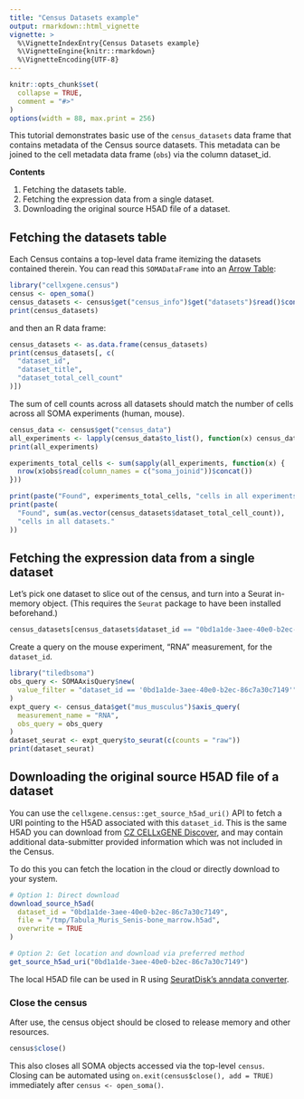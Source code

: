 ```yaml
---
title: "Census Datasets example"
output: rmarkdown::html_vignette
vignette: >
  %\VignetteIndexEntry{Census Datasets example}
  %\VignetteEngine{knitr::rmarkdown}
  %\VignetteEncoding{UTF-8}
---
```


```r
knitr::opts_chunk$set(
  collapse = TRUE,
  comment = "#>"
)
options(width = 88, max.print = 256)
```

<!--
THIS VIGNETTE IS BASED ON:
https://github.com/chanzuckerberg/cellxgene-census/blob/main/api/python/notebooks/api_demo/census_datasets.ipynb
-->

This tutorial demonstrates basic use of the `census_datasets` data frame that contains metadata of the Census source datasets. This metadata can be joined to the cell metadata data frame (`obs`) via the column dataset_id.

**Contents**

1. Fetching the datasets table.
2. Fetching the expression data from a single dataset.
3. Downloading the original source H5AD file of a dataset.

## Fetching the datasets table

Each Census contains a top-level data frame itemizing the datasets contained therein. You can read this `SOMADataFrame` into an [Arrow Table](https://arrow.apache.org/docs/r/reference/Table.html):

```r
library("cellxgene.census")
census <- open_soma()
census_datasets <- census$get("census_info")$get("datasets")$read()$concat()
print(census_datasets)
```

and then an R data frame:

```r
census_datasets <- as.data.frame(census_datasets)
print(census_datasets[, c(
  "dataset_id",
  "dataset_title",
  "dataset_total_cell_count"
)])
```

The sum of cell counts across all datasets should match the number of cells across all SOMA experiments (human, mouse).

```r
census_data <- census$get("census_data")
all_experiments <- lapply(census_data$to_list(), function(x) census_data$get(x$name))
print(all_experiments)
```

```r
experiments_total_cells <- sum(sapply(all_experiments, function(x) {
  nrow(x$obs$read(column_names = c("soma_joinid"))$concat())
}))

print(paste("Found", experiments_total_cells, "cells in all experiments."))
print(paste(
  "Found", sum(as.vector(census_datasets$dataset_total_cell_count)),
  "cells in all datasets."
))
```

## Fetching the expression data from a single dataset

Let's pick one dataset to slice out of the census, and turn into a Seurat in-memory object. (This requires the `Seurat` package to have been installed beforehand.)

```r
census_datasets[census_datasets$dataset_id == "0bd1a1de-3aee-40e0-b2ec-86c7a30c7149", ]
```

Create a query on the mouse experiment, "RNA" measurement, for the `dataset_id`.

```r
library("tiledbsoma")
obs_query <- SOMAAxisQuery$new(
  value_filter = "dataset_id == '0bd1a1de-3aee-40e0-b2ec-86c7a30c7149'"
)
expt_query <- census_data$get("mus_musculus")$axis_query(
  measurement_name = "RNA",
  obs_query = obs_query
)
dataset_seurat <- expt_query$to_seurat(c(counts = "raw"))
print(dataset_seurat)
```

## Downloading the original source H5AD file of a dataset

You can use the `cellxgene.census::get_source_h5ad_uri()` API to fetch a URI pointing to the H5AD associated with this `dataset_id`. This is the same H5AD you can download from [CZ CELLxGENE Discover](https://github.com/chanzuckerberg/cellxgene-census/blob/main/api/python/notebooks/api_demo/census_datasets.ipynb), and may contain additional data-submitter provided information which was not included in the Census.

To do this you can fetch the location in the cloud or directly download to your system.

```r
# Option 1: Direct download
download_source_h5ad(
  dataset_id = "0bd1a1de-3aee-40e0-b2ec-86c7a30c7149",
  file = "/tmp/Tabula_Muris_Senis-bone_marrow.h5ad",
  overwrite = TRUE
)
```

```r
# Option 2: Get location and download via preferred method
get_source_h5ad_uri("0bd1a1de-3aee-40e0-b2ec-86c7a30c7149")
```

The local H5AD file can be used in R using [SeuratDisk's anndata converter](https://mojaveazure.github.io/seurat-disk/articles/convert-anndata.html).

### Close the census

After use, the census object should be closed to release memory and other resources.

```r
census$close()
```

This also closes all SOMA objects accessed via the top-level `census`. Closing can be automated using `on.exit(census$close(), add = TRUE)` immediately after `census <- open_soma()`.
